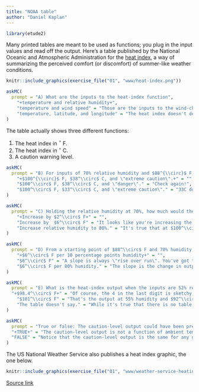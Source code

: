 ```yaml
---
title: "NOAA table"
author: "Daniel Kaplan"
---
```


```r
library(etude2)
```

Many printed tables are meant to be used as functions; you plug in  the input values and read off the output. Here's a table  published by the National Oceanic and  Atmospheric Administration for  the [heat index](https://en.wikipedia.org/wiki/Heat_index
), a way of summarizing the perceived comfort (or discomfort) of summer-like weather conditions.

```r
knitr::include_graphics(exercise_file("01", "www/heat-index.png"))
```


```r
askMC(
  prompt = "A) What are the inputs to the heat-index function",
    "+temperature and relative humidity+",
    "temperature and wind speed" = "Those are the inputs to the wind-chill function, not the heat index.",
    "temperature, latitude, and longitude" = "The heat index doesn't depend on location."
)
```

The table actually shows three different functions:

1. The heat index in $^\circ$ F.
2. The heat index in $^\circ$ C.
3. A caution warning level.

```r
askMC(
  prompt = "B) For inputs of 70% relative humidity and $88^{\\circ}$ F, what are the outputs of the three functions?",
    "+$100^{\\circ}$ F, $38^\\circ$ C, and \"extreme caution\".+" = "",
    "$100^\\circ$ F, $38^\\circ$ C, and \"danger\"." = "Check again!",
    "$100^\\circ$ F, $33^\\circ$ C, and \"extreme caution\"." = "33C does is not the same temperature as 100F."
)
```


```r
askMC(
  prompt = "C) Holding the relative humidity at 70%, how much would the ambient temperature have to increase (from $88^\\circ$ F) to change the caution-level output to \"dangerous\"?",
    "+Increase by $2^\\circ$ F+" = "",
    "Increase by  $6^\\circ$ F" = "It looks like you're increasing the humidity to the point where the heat index is $106^circ$ F. But we  asked you how much the temperature *input* has to change, not the heat-index output.",
    "Increase relative humidity to 80%." = "It's true that at $100^\\circ$ F and 80% humidity, the caution-index is \"dangerous\". But the problem specified holding humidity constant."
)
```


```r
askMC(
  prompt = "D) From a starting point of $88^\\circ$ F and 70% humidity, what is the slope of the increase in heat index when moving to 80% humidity.",
    "+$6^\\circ$ F per 10 percentage points humidity+" = "",
    "$6^\\circ$ F" = "A slope is always \"rise over run\". You've got the rise right, but what about the run?",
    "$6^\\circ$ F per 80% humidity." = "The slope is the change in output divided by the change in input, i.e. \"rise over run\". 80% is the humidity at the endpoint, but the run is the change in humidity from the starting point to the endpoint."
)
```

```r
askMC(
  prompt = "E) What is the heat-index output when the inputs are 52% relative humidity and $91^\\circ$ F? Choose the best answer.",
  "+$98.4^\\circ$ F+" = "Of course, the 4 in the last digit is sketchy, but it's reasonable to calculate the interpolated output by averaging over neighboring outputs.",
    "$101^\\circ$ F" = "That's the output at 55% humidity and $92^\\circ$ F.",
    "The table doesn't say." = "While it's true that there is no table entry specifically for 52% and $91^\\circ$ F, you can make a very reasonable guess by  *interpolation*, that is, reading between the rows and columns."
)
```

```r
askMC(
  prompt = "True or false: The caution-level output could have been presented as a function of just one variable, rather than needing both temperature and humidity both.",
  "+TRUE+" = "The caution-level output is not a function of ambient temperature alone or of humidity alone. But if you know the heat-index, you know that caution level exactly.",
  "FALSE" = "Notice that the caution-level output is the same for any given level of the heat index, regardless of the ambient temperature or humidity separately."
)
```


The US National Weather Service also publishes a heat index graphic, the one below.

```r
knitr::include_graphics(exercise_file("01", "www/weather-service-heatindex.png"))
```

[Source link](https://www.weather.gov/images/oun/wxsafety/summerwx/heatindex.gif)
